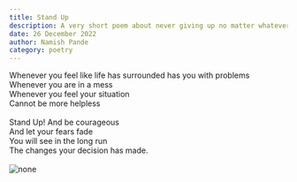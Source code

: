 ```yaml
---
title: Stand Up
description: A very short poem about never giving up no matter whatever happens. Always be courageous dude
date: 26 December 2022
author: Namish Pande
category: poetry
---
```

Whenever you feel like life has surrounded has you with problems <br/>
Whenever you are in a mess <br/>
Whenever you feel your situation <br/>
Cannot be more helpless <br/><br/>
Stand Up! And be courageous<br/>
And let your fears fade<br/>
You will see in the long run<br/>
The changes your decision has made.<br/><br/>
<img src="https://i.redd.it/qe8m5nqvxsx71.jpg" alt="none"/>
<br/>
